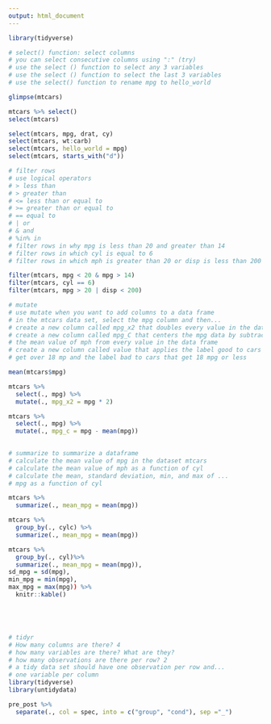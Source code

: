```yaml
---
output: html_document
---
```

```r
library(tidyverse)

# select() function: select columns
# you can select consecutive columns using ":" (try)
# use the select () function to select any 3 variables
# use the select () function to select the last 3 variables 
# use the select() function to rename mpg to hello_world

glimpse(mtcars)

mtcars %>% select()
select(mtcars)

select(mtcars, mpg, drat, cy)
select(mtcars, wt:carb)
select(mtcars, hello_world = mpg) 
select(mtcars, starts_with("d"))

# filter rows
# use logical operators
# > less than
# > greater than
# <= less than or equal to
# >= greater than or equal to
# == equal to
# | or 
# & and 
# %in% in 
# filter rows in why mpg is less than 20 and greater than 14
# filter rows in which cyl is equal to 6
# filter rows in which mph is greater than 20 or disp is less than 200

filter(mtcars, mpg < 20 & mpg > 14) 
filter(mtcars, cyl == 6)
filter(mtcars, mpg > 20 | disp < 200)

# mutate
# use mutate when you want to add columns to a data frame
# in the mtcars data set, select the mpg column and then...
# create a new column called mpg_x2 that doubles every value in the data frame
# create a new column called mpg_C that centers the mpg data by subtracting...
# the mean value of mph from every value in the data frame 
# create a new column called value that applies the label good to cars that...
# get over 18 mp and the label bad to cars that get 18 mpg or less

mean(mtcars$mpg)

mtcars %>%
  select(., mpg) %>%
  mutate(., mpg_x2 = mpg * 2)

mtcars %>%
  select(., mpg) %>%
  mutate(., mpg_c = mpg - mean(mpg))

         
# summarize to summarize a dataframe
# calculate the mean value of mpg in the dataset mtcars
# calculate the mean value of mph as a function of cyl
# calculate the mean, standard deviation, min, and max of ...
# mpg as a function of cyl

mtcars %>%
  summarize(., mean_mpg = mean(mpg))

mtcars %>%
  group_by(., cylc) %>% 
  summarize(., mean_mpg = mean(mpg))

mtcars %>%
  group_by(., cyl)%>%
  summarize(., mean_mpg = mean(mpg)),
sd_mpg = sd(mpg),
min_mpg = min(mpg), 
max_mpg = max(mpg)) %>%
  knitr::kable()





# tidyr
# How many columns are there? 4
# how many variables are there? What are they? 
# how many observations are there per row? 2
# a tidy data set should have one observation per row and...
# one variable per column
library(tidyverse)
library(untidydata)

pre_post %>%
  separate(., col = spec, into = c("group", "cond"), sep ="_")






```